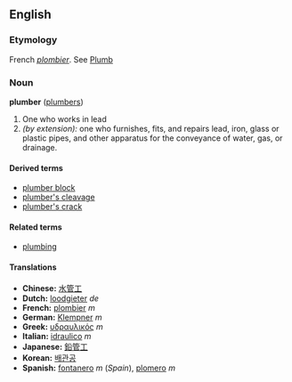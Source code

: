 ==English==
===Etymology===
French ''[[plombier]]''. See [[Plumb]]
===Noun===
'''plumber''' ([[plumbers]])
#One who works in lead
#''(by extension):'' one who furnishes, fits, and repairs lead, iron, glass or plastic pipes, and other apparatus for the conveyance of water, gas, or drainage.

====Derived terms====
*[[plumber block]]
*[[plumber's cleavage]]
*[[plumber's crack]]

====Related terms====
*[[plumbing]]

====Translations====
*'''Chinese:''' [[水管工]]
*'''Dutch:''' [[loodgieter]] ''de''
*'''French:''' [[plombier]] ''m''
*'''German:''' [[Klempner]] ''m''
*'''Greek:''' [[υδραυλικός]] ''m''
*'''Italian:''' [[idraulico]] ''m''
*'''Japanese:''' [[鉛管工]]
*'''Korean:''' [[배관공]]
*'''Spanish:''' [[fontanero]] ''m'' (''Spain''), [[plomero]] ''m''